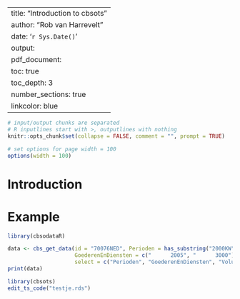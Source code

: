 
---
title: "Introduction to cbsots"
author: "Rob van Harrevelt"
date: '`r Sys.Date()`'
output:
  pdf_document:
    toc: true
    toc_depth: 3
    number_sections: true
linkcolor: blue    
---
<!--
%\VignetteEngine{knitr::rmarkdown}
%\VignetteIndexEntry{Introduction to regts}
-->

\newcommand{\longerpage}[1][1]{\enlargethispage{#1\baselineskip}}
\newcommand{\shorterpage}[1][1]{\enlargethispage{-#1\baselineskip}}
\newcommand{\needlines}[1]{\Needspace{#1\baselineskip}}


```r
# input/output chunks are separated
# R inputlines start with >, outputlines with nothing
knitr::opts_chunk$set(collapse = FALSE, comment = "", prompt = TRUE)

# set options for page width = 100
options(width = 100)
```

# Introduction


# Example

```r
library(cbsodataR)

data <- cbs_get_data(id = "70076NED", Perioden = has_substring("2000KW"),
                     GoederenEnDiensten = c("      2005", "      3000"),
                     select = c("Perioden", "GoederenEnDiensten", "Volumemutaties_1", "Waardemutaties_4"))
print(data)

library(cbsots)
edit_ts_code("testje.rds")
```